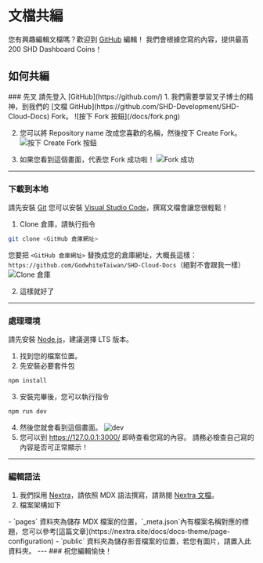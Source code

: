 
# 文檔共編
您有興趣編輯文檔嗎？歡迎到 [GitHub](https://github.com/SHD-Development/SHD-Cloud-Docs) 編輯！
我們會根據您寫的內容，提供最高 200 SHD Dashboard Coins！

## 如何共編
<Steps>
### 先叉
<Callout type="info">請先登入 [GitHub](https://github.com/)</Callout>
1. 我們需要學習叉子博士的精神，到我們的 [文檔 GitHub](https://github.com/SHD-Development/SHD-Cloud-Docs) Fork。
![按下 Fork 按鈕](/docs/fork.png)

2. 您可以將 Repository name 改成您喜歡的名稱，然後按下 Create Fork。
![按下 Create Fork 按鈕](/docs/create_fork.png)

3. 如果您看到這個畫面，代表您 Fork 成功啦！
![Fork 成功](/docs/forked.png)
---
### 下載到本地
<Callout type="info">請先安裝 [Git](https://git-scm.com/)</Callout>
<Callout type="default">您可以安裝 [Visual Studio Code](https://code.visualstudio.com/)，撰寫文檔會讓您很輕鬆！</Callout>

1. Clone 倉庫，請執行指令
```sh 
git clone <GitHub 倉庫網址>
```
您要把 `<GitHub 倉庫網址>` 替換成您的倉庫網址，大概長這樣：`https://github.com/GodwhiteTaiwan/SHD-Cloud-Docs`（絕對不會跟我一樣）
![Clone 倉庫](/docs/clone.png)

2. 這樣就好了
---
### 處理環境
<Callout type="info">請先安裝 [Node.js](https://nodejs.org/en)，建議選擇 LTS 版本。</Callout>
1. 找到您的檔案位置。
2. 先安裝必要套件包
```sh
npm install
```
3. 安裝完畢後，您可以執行指令
```sh
npm run dev
```
4. 然後您就會看到這個畫面。
![dev](/docs/dev.png)
5. 您可以到 https://127.0.0.1:3000/ 即時查看您寫的內容。
<Callout type="warning">請務必檢查自己寫的內容是否可正常顯示！</Callout>
---
### 編輯語法
1. 我們採用 [Nextra](https://nextra.site/)，請依照 MDX 語法撰寫，請熟閱 [Nextra 文檔](https://nextra.site/docs)。
2. 檔案架構如下
<FileTree>
  <FileTree.Folder name="pages" defaultOpen>
    <FileTree.File name="_meta.json" />
    <FileTree.File name="..." />
    <FileTree.Folder name="...">
      <FileTree.File name="_meta.json" />
      <FileTree.File name="..." />
    </FileTree.Folder>
  </FileTree.Folder>
  <FileTree.Folder name="public" defaultOpen>
    <FileTree.Folder name="...">
      <FileTree.File name="..." />
    </FileTree.Folder>
  </FileTree.Folder>
</FileTree>
- `pages` 資料夾為儲存 MDX 檔案的位置，`_meta.json`內有檔案名稱對應的標題，您可以參考[這篇文章](https://nextra.site/docs/docs-theme/page-configuration) 
- `public` 資料夾為儲存影音檔案的位置，若您有圖片，請置入此資料夾。
---
### 祝您編輯愉快！
</Steps>